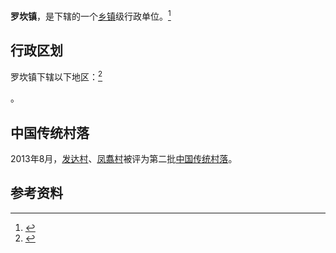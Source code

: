 {{中国乡级行政区|53/06/27/110/000}}

'''罗坎镇'''，是{{PRC admin/fullname|53/06/27/110/000|3}}下辖的一个[[乡镇|乡镇]]级行政单位。<ref>{{PRC admin/ref sgc|{{PRC admin/parent|53/06/27/110/000}}}}</ref>

== 行政区划 ==

罗坎镇下辖以下地区：<ref>{{PRC admin/ref sgc|53/06/27/110/000}}</ref>

{{PRC admin/children|53/06/27/110/000}}。

==中国传统村落==
2013年8月，[[发达村|发达村]]、[[凤翥村|凤翥村]]被评为第二批[[中国传统村落|中国传统村落]]。

== 参考资料 ==
{{reflist}}

{{行政区划小作品}}
{{PRC admin/navcat|53/06/27/110/000}}